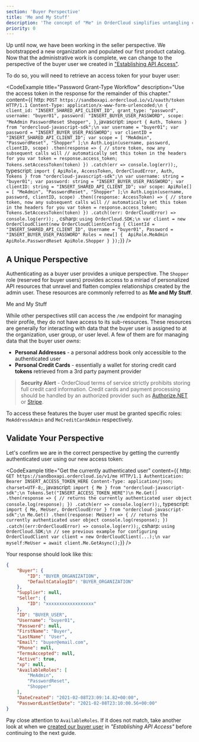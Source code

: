 ```yaml
---
section: 'Buyer Perspective'
title: 'Me and My Stuff'
description: 'The concept of "Me" in OrderCloud simplifies untangling complex relationships and inherited data. Learn about this perspective and the unique resources available within it.'
priority: 0
---
```


Up until now, we have been working in the seller perspective. We bootstrapped a new organization and populated our first product catalog. Now that the administrative work is complete, we can change to the perspective of the buyer user we created in ["Establishing API Access"](/learn/getting-started/establishing-api-access).

To do so, you will need to retrieve an access token for your buyer user:

<CodeExample
  title="Password Grant-Type Workflow"
  description="Use the access token in the response for the remainder of this chapter."
  content={{
    http: `POST https://sandboxapi.ordercloud.io/v1/oauth/token HTTP/1.1
Content-Type: application/x-www-form-urlencoded;\n
{
    client_id: "INSERT_SHARED_API_CLIENT_ID",
    grant_type: "password",
    username: "buyer01",
    password: "INSERT_BUYER_USER_PASSWORD",
    scope: "MeAdmin PasswordReset Shopper",
}`,
javascript: `import { Auth, Tokens } from "ordercloud-javascript-sdk";\n
var username = "buyer01";
var password = "INSERT_BUYER_USER_PASSWORD";
var clientID = "INSERT_SHARED_API_CLIENT_ID";
var scope = [
    "MeAdmin",
    "PasswordReset",
    "Shopper"
];\n
Auth.Login(username, password, clientID, scope)
  .then(response => {
      // store token, now any subsequent calls will
      // automatically set this token in the headers for you
      var token = response.access_token;
      Tokens.setAccessToken(token)
  })
  .catch(err => console.log(err));`,
typescript: `import {
  ApiRole,
  AccessToken,
  OrderCloudError,
  Auth,
  Tokens
} from "ordercloud-javascript-sdk";\n
var username: string = "buyer01";
var password: string = "INSERT_BUYER_USER_PASSWORD";
var clientID: string = "INSERT_SHARED_API_CLIENT_ID";
var scope: ApiRole[] = [
  "MeAdmin",
  "PasswordReset",
  "Shopper"
];\n
Auth.Login(username, password, clientID, scope)
  .then((response: AccessToken) => {
    // store token, now any subsequent calls will
    // automatically set this token in the headers for you
    var token = response.access_token;
    Tokens.SetAccessToken(token)
  })
  .catch((err: OrderCloudError) => console.log(err));
  `,
csharp: `using OrderCloud.SDK;\n
var client = new OrderCloudClient(new OrderCloudClientConfig {
    ClientId = "INSERT_SHARED_API_CLIENT_ID",
    Username = "buyer01",
    Password = "INSERT_BUYER_USER_PASSWORD"
    Roles = new[] { 
        ApiRole.MeAdmin
        ApiRole.PasswordReset
        ApiRole.Shopper
    }
});`}}
/>

## A Unique Perspective
Authenticating as a buyer user provides a unique perspective. The `Shopper` role (reserved for buyer users) provides access to a miriad of personalized API resources that unravel and flatten complex relationships created by the admin user. These resources are commonly referred to as **Me and My Stuff**. 

<ContentLink subtitle="API Reference" type="bookmark" to="/api-reference/me-and-my-stuff">Me and My Stuff</ContentLink>

While other perspectives still can access the `/me` endpoint for managing their profile, they do not have access to its sub-resources. These resources are generally for interacting with data that the buyer user is assigned to at the organization, user group, or user level. A few of them are for managing data that the buyer user _owns_:

- **Personal Addresses** - a personal address book only accessible to the authenticated user
- **Personal Credit Cards** - essentially a wallet for storing credit card **tokens** retrieved from a 3rd party payment provider

> **Security Alert** - OrderCloud terms of service strictly prohibits storing full credit card information. Credit cards and payment processing should be handled by an authorized provider such as [Authorize.NET](https://authorize.net) or [Stripe](https://stripe.com).   

To access these features the buyer user must be granted specific roles: `MeAddressAdmin` and `MeCreditCardAdmin` respectively.

## Validate Your Perspective
Let's confirm we are in the correct perspective by getting the currently authenticated user using our new access token:

<CodeExample
  title="Get the currently authenticated user"
  content={{
    http: `GET https://sandboxapi.ordercloud.io/v1/me HTTP/1.1
Authentication: Bearer INSERT_ACCESS_TOKEN_HERE
Content-Type: application/json; charset=UTF-8;`,
javascript: `import { Me } from "ordercloud-javascript-sdk";\n
Tokens.Set("INSERT_ACCESS_TOKEN_HERE")\n
Me.Get()
  .then(response => {
      // returns the currently authenticated user object
      console.log(response);
  })
  .catch(err => console.log(err));`,
typescript: `import { Me, MeUser, OrderCloudError } from "ordercloud-javascript-sdk";\n
Me.Get()
  .then((response: MeUser) => {
      // returns the currently authenticated user object
      console.log(response);
  })
  .catch((err:OrderCloudError) => console.log(err));`,
csharp: `using OrderCloud.SDK;\n
// see previous example for configuring OrderCloudClient
var client = new OrderCloudClient(...);\n
var myself:MeUser = await client.Me.GetAsync();`}}
/>

Your response should look like this:

```json
{
	"Buyer": {
		"ID": "BUYER_ORGANIZATION",
		"DefaultCatalogID": "BUYER_ORGANIZATION"
	},
	"Supplier": null,
	"Seller": {
		"ID": "xxxxxxxxxxxxxxxxxx"
	},
	"ID": "BUYER_USER",
	"Username": "buyer01",
	"Password": null,
	"FirstName": "Buyer",
	"LastName": "User",
	"Email": "buyer@email.com",
	"Phone": null,
	"TermsAccepted": null,
	"Active": true,
	"xp": null,
	"AvailableRoles": [
		"MeAdmin",
		"PasswordReset",
		"Shopper"
	],
	"DateCreated": "2021-02-08T23:09:14.82+00:00",
	"PasswordLastSetDate": "2021-02-08T23:10:00.56+00:00"
}
```

Pay close attention to `AvailableRoles`. If it does not match, take another look at when we [created our buyer user](/learn/getting-started/establishing-api-access#create-your-first-buyer-organization-and-user) in _"Establishing API Access"_ before continuing to the next guide.